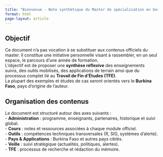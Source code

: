 ```yaml
---
title: "Bienvenue - Note synthétique du Master de spécialisation en Gestion des Risques et Catastrophes à l’ère de l’Anthropocène (GRCA)"
format: html
page-layout: article
---
```


## Objectif {.unnumbered}

Ce document n'a pas vocation à se substituer aux contenus officiels du master. Il constitue une initiative personnelle visant à rassembler, en un seul espace, le parcours d'une année de formation.  
L'objectif est de proposer une **synthèse réflexive** des enseignements suivis, des outils mobilisés, des applications de terrain ainsi que du processus complet lié au **Travail de Fin d'Études (TFE)**.  
La plupart des exemples et études de cas seront orientés vers le **Burkina Faso**, pays d'origine de l'auteur.

## Organisation des contenus {.unnumbered}

Le document est structuré autour des axes suivants :  
- **Administration** : programme, enseignants, partenaires, historique et suivi global.  
- **Cours** : notes et ressources associées à chaque module officiel.  
- **Outils** : compétences techniques transversales (R, SIG, systèmes d’alerte).  
- **Pays & Applications** : Burkina Faso et autres pays ciblés.  
- **Veille** : suivi stratégique (actualités, politiques, alertes).  
- **TFE** : processus de recherche et rédaction du mémoire.  
